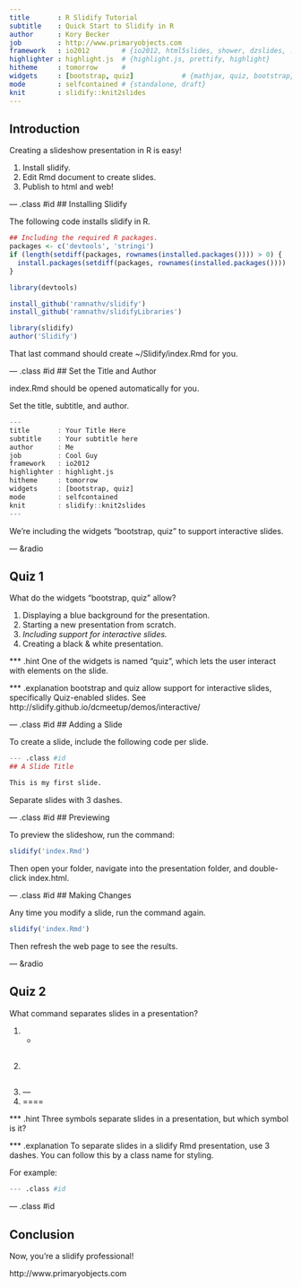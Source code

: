 ---
title       : R Slidify Tutorial
subtitle    : Quick Start to Slidify in R
author      : Kory Becker
job         : http://www.primaryobjects.com
framework   : io2012        # {io2012, html5slides, shower, dzslides, ...}
highlighter : highlight.js  # {highlight.js, prettify, highlight}
hitheme     : tomorrow      # 
widgets     : [bootstrap, quiz]            # {mathjax, quiz, bootstrap}
mode        : selfcontained # {standalone, draft}
knit        : slidify::knit2slides
---

## Introduction

Creating a slideshow presentation in R is easy!

1. Install slidify.
2. Edit Rmd document to create slides.
3. Publish to html and web!

--- .class #id 
## Installing Slidify

The following code installs slidify in R.

```{r, eval=FALSE}
## Including the required R packages.
packages <- c('devtools', 'stringi')
if (length(setdiff(packages, rownames(installed.packages()))) > 0) {
  install.packages(setdiff(packages, rownames(installed.packages())))  
}

library(devtools)

install_github('ramnathv/slidify')
install_github('ramnathv/slidifyLibraries')

library(slidify)
author('Slidify')
```

That last command should create ~/Slidify/index.Rmd for you.

--- .class #id 
## Set the Title and Author

index.Rmd should be opened automatically for you.

Set the title, subtitle, and author. 

```{r, eval=FALSE}
---
title       : Your Title Here
subtitle    : Your subtitle here
author      : Me
job         : Cool Guy
framework   : io2012
highlighter : highlight.js
hitheme     : tomorrow
widgets     : [bootstrap, quiz]
mode        : selfcontained
knit        : slidify::knit2slides
---
```

We're including the widgets "bootstrap, quiz" to support interactive slides.

--- &radio

## Quiz 1

What do the widgets "bootstrap, quiz" allow?

1. Displaying a blue background for the presentation.
2. Starting a new presentation from scratch.
3. _Including support for interactive slides._
4. Creating a black & white presentation.

*** .hint
One of the widgets is named "quiz", which lets the user interact with elements on the slide.

*** .explanation
bootstrap and quiz allow support for interactive slides, specifically Quiz-enabled slides. See http://slidify.github.io/dcmeetup/demos/interactive/

--- .class #id 
## Adding a Slide

To create a slide, include the following code per slide.

```{r, eval=FALSE}
--- .class #id 
## A Slide Title

This is my first slide.
```

Separate slides with 3 dashes.

--- .class #id 
## Previewing

To preview the slideshow, run the command:

```{r, eval=FALSE}
slidify('index.Rmd')
```

Then open your folder, navigate into the presentation folder, and double-click index.html.

--- .class #id 
## Making Changes

Any time you modify a slide, run the command again.

```{r, eval=FALSE}
slidify('index.Rmd')
```

Then refresh the web page to see the results.

--- &radio

## Quiz 2

What command separates slides in a presentation?

1. *
2. ##
3. _---_
4. ====

*** .hint
Three symbols separate slides in a presentation, but which symbol is it?

*** .explanation
To separate slides in a slidify Rmd presentation, use 3 dashes. You can follow this by a class name for styling.

For example:

```{r, eval=FALSE}
--- .class #id 
```

--- .class #id 

## Conclusion

Now, you're a slidify professional!

http://www.primaryobjects.com